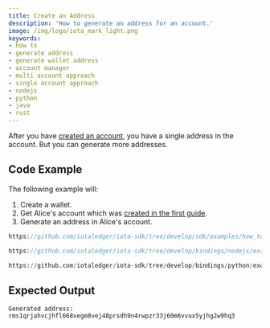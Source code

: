 ```yaml
---
title: Create an Address
description: 'How to generate an address for an account.'
image: /img/logo/iota_mark_light.png
keywords:
- how to
- generate address
- generate wallet address
- account manager
- multi account approach
- single account approach
- nodejs
- python
- java
- rust
---
```



After you have [created an account](./create_account.mdx), you have a single address in the account. But you can generate more addresses.

<TipAccountApproaches/>

## Code Example

The following example will:

1. Create a wallet.
2. Get Alice's account which was [created in the first guide](create_account.mdx).
3. Generate an address in Alice's account.

<Tabs groupId="language">
<TabItem value="rust" label="Rust">

```rust reference
https://github.com/iotaledger/iota-sdk/tree/develop/sdk/examples/how_tos/accounts_and_addresses/create_address.rs
```

</TabItem>
<TabItem value="nodejs" label="Nodejs">

```typescript reference
https://github.com/iotaledger/iota-sdk/tree/develop/bindings/nodejs/examples/how_tos/accounts_and_addresses/create_address.ts
```

</TabItem>
<TabItem value="python" label="Python">

```python reference
https://github.com/iotaledger/iota-sdk/tree/develop/bindings/python/examples/how_tos/accounts_and_addresses/create_address.py
```

</TabItem>
</Tabs>

## Expected Output

```plaintext
Generated address: rms1qrjahvcjhfl668vegm8vej48prsdh9n4rwpzr33j60m6vvux5yjhg2w9hq3
```
